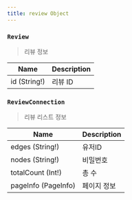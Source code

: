 ```yaml
---
title: review Object
---
```



### `Review`
> 리뷰 정보

| Name | Description |
| -------- | -------- | 
| id (String!)  | 리뷰 ID  | 


### `ReviewConnection`
> 리뷰 리스트 정보

| Name | Description |
| -------- | -------- | 
| edges (String!)  | 유저ID  | 
| nodes (String!)  | 비밀번호  |
| totalCount (Int!) | 총 수 
| pageInfo (<Link to="/object/pageInfo/#PageInfo">PageInfo</Link>)  | 페이지 정보  
